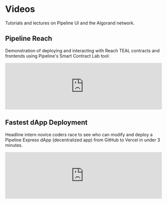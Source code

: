 # Videos

Tutorials and lectures on Pipeline UI and the Algorand network.

## Pipeline Reach

Demonstration of deploying and interacting with Reach TEAL contracts and frontends using Pipeline's Smart Contract Lab tool:

<iframe width="100%" className="iframe-video" src="https://www.youtube.com/embed/9DXHOsgXxk8" title="YouTube video player" frameBorder="0" allow="accelerometer; autoplay; clipboard-write; encrypted-media; gyroscope; picture-in-picture" allowfullscreen></iframe>

## Fastest dApp Deployment

Headline intern novice coders race to see who can modify and deploy a Pipeline Express dApp (decentralized app) from GitHub to Vercel in under 3 minutes. 

<iframe width="100%" className="iframe-video" src="https://www.youtube.com/embed/l7kc4-tsWTw" title="YouTube video player" frameBorder="0" allow="accelerometer; autoplay; clipboard-write; encrypted-media; gyroscope; picture-in-picture" allowfullscreen></iframe>
